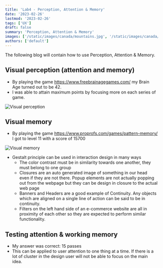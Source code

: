 ```yaml
---
title: 'Lab4 - Perception, Attention & Memory'
date: '2023-02-26'
lastmod: '2023-02-26'
tags: ['UX']
draft: false
summary: 'Perception, Attention & Memory'
images: ['/static/images/canada/mountains.jpg', '/static/images/canada/toronto.jpg']
authors: ['default']
---
```


The following blog will contain how to use Perception, Attention & Memory.

## Visual perception (attention and memory)

- By playing the game https://www.freebrainagegames.com/ my Brain Age turned out to be 42.
- I was able to attain maximum points by focusing more on each series of game.

![Visual perception](/static/images/game-1.png)

## Visual memory

- By playing the game https://www.proprofs.com/games/pattern-memory/ I got to level 11 with a score of 15700

![Visual memory](/static/images/game-2.png)

- Gestalt principle can be used in interaction design in many ways
  - The color contrast must be in similarity towards one another, they must belong to one group
  - Closures are an auto generated image of something in our head even if they are not there. Popup elements are not actually popping out from the webpage but they can be design in closure to the actual web page
  - Banners and Headers are a good example of Continuity. Any objects which are aligned on a single line of action can be said to be in continuity.
  - Filters on the left hand side of an e-commerce website are all in proximity of each other so they are expected to perform similar functionality.

## Testing attention & working memory

- My answer was correct: 15 passes
- This can be applied to user attention to one thing at a time. If there is a lot of cluster in the design user will not be able to focus on the main idea.
